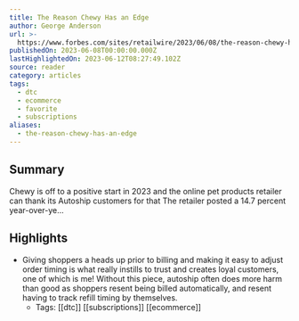 ```yaml
---
title: The Reason Chewy Has an Edge
author: George Anderson
url: >-
  https://www.forbes.com/sites/retailwire/2023/06/08/the-reason-chewy-has-an-edge/
publishedOn: 2023-06-08T00:00:00.000Z
lastHighlightedOn: 2023-06-12T08:27:49.102Z
source: reader
category: articles
tags:
  - dtc
  - ecommerce
  - favorite
  - subscriptions
aliases:
  - the-reason-chewy-has-an-edge
---
```

## Summary

Chewy is off to a positive start in 2023 and the online pet products retailer can thank its Autoship customers for that The retailer posted a 14.7 percent year-over-ye...

## Highlights
- Giving shoppers a heads up prior to billing and making it easy to adjust order timing is what really instills to trust and creates loyal customers, one of which is me! Without this piece, autoship often does more harm than good as shoppers resent being billed automatically, and resent having to track refill timing by themselves.
    - Tags: [[dtc]] [[subscriptions]] [[ecommerce]]
